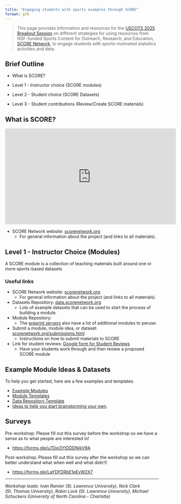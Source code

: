 ```yaml
---
title: "Engaging students with sports examples through SCORE"
format: gfm
---
```


> This page provides information and resources for the [USCOTS 2025 Breakout Session](https://www.causeweb.org/cause/uscots/uscots25/program/breakouts/4C){target="_blank"} on different strategies for using resources from NSF-funded Sports Content for Outreach, Research, and Education, [SCORE Network](https://scorenetwork.org){target="_blank"}, to engage students with sports-motivated statistics activities and data.

## Brief Outline

* What is SCORE?

* Level 1 - Instructor choice (SCORE modules)

* Level 2 - Student choice (SCORE Datasets)

* Level 3 - Student contributions (Review/Create SCORE materials)

## What is SCORE? 

<iframe width="560" height="315" src="https://www.youtube.com/embed/eBasNuOMTUs?si=ZUYhT4FSwc_7jUbQ" title="YouTube video player" frameborder="0" allow="accelerometer; autoplay; clipboard-write; encrypted-media; gyroscope; picture-in-picture; web-share" referrerpolicy="strict-origin-when-cross-origin" allowfullscreen></iframe>

- SCORE Network website: [scorenetwork.org](https://scorenetwork.org){target="_blank"}  
  + For general information about the project (and links to all materials).

## Level 1 - Instructor Choice (Modules)

A SCORE module is a collection of teaching materials built around one or more sports-based datasets


### Useful links

- SCORE Network website: [scorenetwork.org](https://scorenetwork.org){target="_blank"}  
  + For general information about the project (and links to all materials).
  
- Datasets Repository: [data.scorenetwork.org](https://data.scorenetwork.org){target="_blank"}  
  + Lots of example datasets that can be used to start the process of building a module.
  
- Module Repository: 
  + The [preprint servers](https://modules.scorenetwork.org/preprints.html){target="_blank"} also have a lot of additional modules to peruse.
  
- Submit a module, module idea, or dataset: 
[scorenetwork.org/submissions.html](https://scorenetwork.org/submissions.html){target="_blank"}
   + Instructions on how to submit materials to SCORE

- Link for student reviews: 
[Google form for Student Reviews](https://docs.google.com/forms/d/e/1FAIpQLSd7Sigx6d8h4RHu0EsybC4K6C1aUFL5t1AcpwlPj897eOtC9A/viewform){target="_blank"}
   + Have your students work through and then review a proposed SCORE module


## Example Module Ideas & Datasets

To help you get started, here are a few examples and templates.

+ [Example Modules](https://github.com/iramler/score_uscots_2025_workshop/tree/main/module_examples){target="_blank"}
+ [Module Templates](module_templates/)
+ [Data Repository Template](module_templates/_dataset-template.qmd)
+ [Ideas to help you start brainstorming your own](https://iramler.github.io/score_uscots_2025_workshop/module_ideas.html){target="_blank"}.


## Surveys

Pre-workshop: Please fill out this survey before the workshop so we have a sense as to what people are interested in!

- [https://forms.gle/u7Dio3YtDDDNjkV9A](https://forms.gle/u7Dio3YtDDDNjkV9A){target="_blank"}

Post-workshop: Please fill out this survey after the workshop so we can better understand what when well and what didn't!

- [https://forms.gle/LaYDFDRbE1eEvW2X7](https://forms.gle/LaYDFDRbE1eEvW2X7){target="_blank"}

---
*Workshop leads: Ivan Ramler (St. Lawrence University), Nick Clark (St. Thomas University), Robin Lock (St. Lawrence University), Michael Schuckers (University of North Carolina - Charlotte)*
